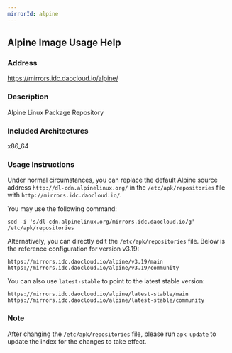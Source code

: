 ```yaml
---
mirrorId: alpine
---
```


## Alpine Image Usage Help

### Address

https://mirrors.idc.daocloud.io/alpine/

### Description

Alpine Linux Package Repository

### Included Architectures

x86_64

### Usage Instructions

Under normal circumstances, you can replace the default Alpine source address `http://dl-cdn.alpinelinux.org/` in the `/etc/apk/repositories` file with `http://mirrors.idc.daocloud.io/`.

You may use the following command:

```shell
sed -i 's/dl-cdn.alpinelinux.org/mirrors.idc.daocloud.io/g' /etc/apk/repositories
```

Alternatively, you can directly edit the `/etc/apk/repositories` file. Below is the reference configuration for version v3.19:

```text
https://mirrors.idc.daocloud.io/alpine/v3.19/main
https://mirrors.idc.daocloud.io/alpine/v3.19/community
```

You can also use `latest-stable` to point to the latest stable version:

```text
https://mirrors.idc.daocloud.io/alpine/latest-stable/main
https://mirrors.idc.daocloud.io/alpine/latest-stable/community
```

### Note

After changing the `/etc/apk/repositories` file, please run `apk update` to update the index for the changes to take effect.
